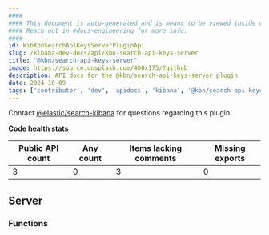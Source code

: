```yaml
---
####
#### This document is auto-generated and is meant to be viewed inside our experimental, new docs system.
#### Reach out in #docs-engineering for more info.
####
id: kibKbnSearchApiKeysServerPluginApi
slug: /kibana-dev-docs/api/kbn-search-api-keys-server
title: "@kbn/search-api-keys-server"
image: https://source.unsplash.com/400x175/?github
description: API docs for the @kbn/search-api-keys-server plugin
date: 2024-10-09
tags: ['contributor', 'dev', 'apidocs', 'kibana', '@kbn/search-api-keys-server']
---
```




Contact [@elastic/search-kibana](https://github.com/orgs/elastic/teams/search-kibana) for questions regarding this plugin.

**Code health stats**

| Public API count  | Any count | Items lacking comments | Missing exports |
|-------------------|-----------|------------------------|-----------------|
| 3 | 0 | 3 | 0 |

## Server

### Functions
<DocDefinitionList data={kbnSearchApiKeysServerObj.server.functions}/>

